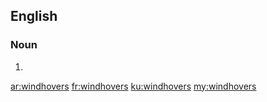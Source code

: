 ==English==

===Noun===
{{head|en|plural}}

# {{plural of|windhover|lang=en}}

[[ar:windhovers]]
[[fr:windhovers]]
[[ku:windhovers]]
[[my:windhovers]]